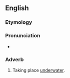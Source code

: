 ==English==

===Etymology===
{{suffix|en|subaqueous|ly}}

===Pronunciation===
* {{a|RP|GA}} {{IPA|/sʌˈbeɪkwi.əsli/|lang=en}}

===Adverb===
{{en-adv|-}}

# Taking place [[underwater]].